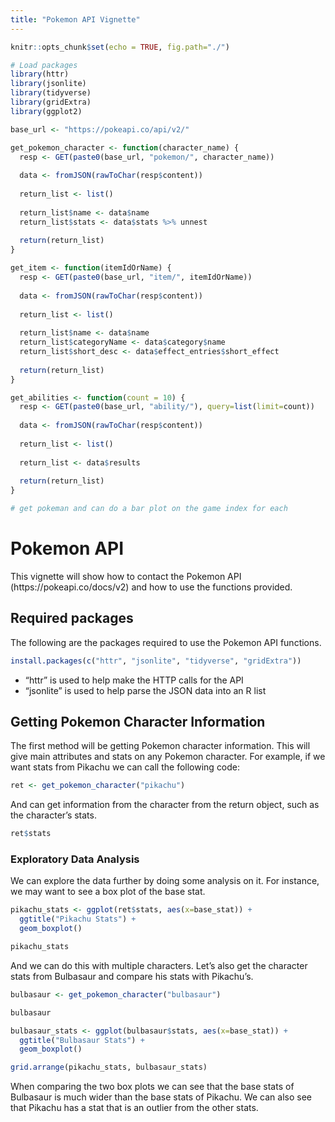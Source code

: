 ```yaml
---
title: "Pokemon API Vignette"
---
```


```r
knitr::opts_chunk$set(echo = TRUE, fig.path="./")
```

```r
# Load packages
library(httr)
library(jsonlite)
library(tidyverse)
library(gridExtra)
library(ggplot2)
```


```r
base_url <- "https://pokeapi.co/api/v2/"

get_pokemon_character <- function(character_name) {
  resp <- GET(paste0(base_url, "pokemon/", character_name))
  
  data <- fromJSON(rawToChar(resp$content))
    
  return_list <- list()
  
  return_list$name <- data$name
  return_list$stats <- data$stats %>% unnest
  
  return(return_list)
}

get_item <- function(itemIdOrName) {
  resp <- GET(paste0(base_url, "item/", itemIdOrName))
  
  data <- fromJSON(rawToChar(resp$content))
  
  return_list <- list()
  
  return_list$name <- data$name
  return_list$categoryName <- data$category$name
  return_list$short_desc <- data$effect_entries$short_effect
  
  return(return_list)
}

get_abilities <- function(count = 10) {
  resp <- GET(paste0(base_url, "ability/"), query=list(limit=count))
  
  data <- fromJSON(rawToChar(resp$content))
  
  return_list <- list()
  
  return_list <- data$results
  
  return(return_list)
}

# get pokeman and can do a bar plot on the game index for each
```

# Pokemon API

This vignette will show how to contact the Pokemon API (https://pokeapi.co/docs/v2) and how to use the functions provided.

## Required packages

The following are the packages required to use the Pokemon API functions.

```r
install.packages(c("httr", "jsonlite", "tidyverse", "gridExtra"))
```

- "httr" is used to help make the HTTP calls for the API
- "jsonlite" is used to help parse the JSON data into an R list

## Getting Pokemon Character Information

The first method will be getting Pokemon character information. This will give main attributes and stats on any Pokemon character. For example, if we want stats from Pikachu we can call the following code:

```r
ret <- get_pokemon_character("pikachu")
```

And can get information from the character from the return object, such as the character's stats.

```r
ret$stats
```
### Exploratory Data Analysis

We can explore the data further by doing some analysis on it. For instance, we may want to see a box plot of the base stat.

```r
pikachu_stats <- ggplot(ret$stats, aes(x=base_stat)) +
  ggtitle("Pikachu Stats") +
  geom_boxplot()

pikachu_stats
```

And we can do this with multiple characters. Let's also get the character stats from Bulbasaur and compare his stats with Pikachu's.

```r
bulbasaur <- get_pokemon_character("bulbasaur")

bulbasaur
```

```r
bulbasaur_stats <- ggplot(bulbasaur$stats, aes(x=base_stat)) +
  ggtitle("Bulbasaur Stats") +
  geom_boxplot()

grid.arrange(pikachu_stats, bulbasaur_stats)
```

When comparing the two box plots we can see that the base stats of Bulbasaur is much wider than the base stats of Pikachu. We can also see that Pikachu has a stat that is an outlier from the other stats.

